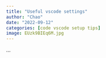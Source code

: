 ```yaml
---
title: "Useful vscode settings"
author: "Chao"
date: "2022-09-12"
categories: [code vscode setup tips]
image: EUzk9BIEq6M.jpg
---
```


...
